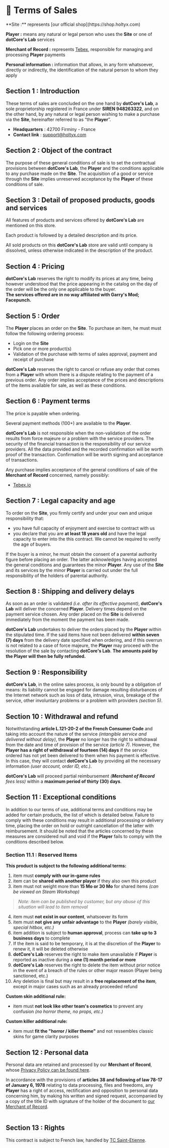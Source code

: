 
# 📑 Terms of Sales

<Callout type="info" emoji="ℹ️">
  **Site :** represents [our official shop](https://shop.holtyx.com)  

  **Player :** means any natural or legal person who uses the **Site** or one of **dotCore's Lab** services

  **Merchant of Record :** represents [Tebex](https://www.tebex.io/), responsible for managing and processing **Player** payments  

  **Personal information :** information that allows, in any form whatsoever, directly or indirectly, the identification of the natural person to whom they apply
</Callout>

## Section 1 : Introduction
These terms of sales are concluded on the one hand by **dotCore's Lab**, a sole proprietorship registered in France under **SIREN 948263322**, and on the other hand, by any natural or legal person wishing to make a purchase via the **Site**, hereinafter referred to as “the **Player**”.  
- **Headquarters** : 42700 Firminy - France
- **Contact link** : support@holtyx.com

## Section 2 : Object of the contract
The purpose of these general conditions of sale is to set the contractual provisions between **dotCore's Lab**, the **Player** and the conditions applicable to any purchase made on the **Site**. The acquisition of a good or service through the **Site** implies unreserved acceptance by the **Player** of these conditions of sale.

## Section 3 : Detail of proposed products, goods and services
All features of products and services offered by **dotCore's Lab** are mentioned on this store.  

Each product is followed by a detailed description and its price.  

All sold products on this **dotCore's Lab** store are valid until company is dissolved, unless otherwise indicated in the description of the product.

## Section 4 : Pricing
**dotCore's Lab** reserves the right to modify its prices at any time, being however understood that the price appearing in the catalog on the day of the order will be the only one applicable to the buyer.  
**The services offered are in no way affiliated with Garry's Mod; Facepunch.**

## Section 5 : Order
The **Player** places an order on the **Site**. To purchase an item, he must must follow the following ordering process:
- Login on the **Site**
- Pick one or more product(s)
- Validation of the purchase with terms of sales approval, payment and receipt of purchase

**dotCore's Lab** reserves the right to cancel or refuse any order that comes from a **Player** with whom there is a dispute relating to the payment of a previous order. Any order implies acceptance of the prices and descriptions of the items available for sale, as well as these conditions.

## Section 6 : Payment terms
The price is payable when ordering.  

Several payment methods (100+) are available to the **Player**.  

**dotCore's Lab** is not responsible when the non-validation of the order results from force majeure or a problem with the service providers. The security of the financial transaction is the responsibility of our service providers. All the data provided and the recorded confirmation will be worth proof of the transaction. Confirmation will be worth signing and acceptance of transactions.  

Any purchase implies acceptance of the general conditions of sale of the **Merchant of Record** concerned, namely possibly:
- [Tebex.io](https://shop.holtyx.com/terms/checkout)

## Section 7 : Legal capacity and age
To order on the **Site**, you firmly certify and under your own and unique responsibility that:
- you have full capacity of enjoyment and exercise to contract with us
- you declare that you are **at least 18 years old** and have the legal capacity to enter into the this contract. We cannot be required to verify the age of buyers.

If the buyer is a minor, he must obtain the consent of a parental authority figure before placing an order. The latter acknowledges having accepted the general conditions and guarantees the minor **Player**. Any use of the **Site** and its services by the minor **Player** is carried out under the full responsibility of the holders of parental authority.

## Section 8 : Shipping and delivery delays
As soon as an order is validated *(i.e. after its effective payment)*, **dotCore's Lab** will deliver the concerned **Player**. Delivery times depend on the payment service chosen. Any order placed on the **Site** is delivered immediately from the moment the payment has been made.  

**dotCore's Lab** undertakes to deliver the orders placed by the **Player** within the stipulated time. If the said items have not been delivered **within seven (7) days** from the delivery date specified when ordering, and if this overrun is not related to a case of force majeure, the **Player** may proceed with the resolution of the sale by contacting **dotCore's Lab**. **The amounts paid by the Player will then be fully refunded.**

## Section 9 : Responsibility
**dotCore's Lab**, in the online sales process, is only bound by a obligation of means: its liability cannot be engaged for damage resulting disturbances of the Internet network such as loss of data, intrusion, virus, breakage of the service, other involuntary problems or a problem with providers *(section 5)*.

## Section 10 : Withdrawal and refund
Notwithstanding **article L.121-20-2 of the French Consumer Code** and taking into account the nature of the service *(intangible service and delivered without delay)*, the **Player** no longer has the right to withdrawal from the date and time of provision of the service *(article 7)*. However, the **Player has a right of withdrawal of fourteen (14) days** if the service ordered has not yet been delivered to them when his payment is effective. In this case, they will contact **dotCore's Lab** by providing all the necessary information *(user account, order ID, etc.)*.  

**dotCore's Lab** will proceed partial reimbursement *(**Merchant of Record** fees less)* within a **maximum period of thirty (30) days**.

## Section 11 : Exceptional conditions
In addition to our terms of use, additional terms and conditions may be added for certain products, the list of which is detailed below. Failure to comply with these conditions may result in additional processing or delivery time, placing the order on hold or outright cancellation of the latter with reimbursement. It should be noted that the articles concerned by these measures are considered null and void if the **Player** fails to comply with the conditions described below.

### Section 11.1 : Reserved Items
**This product is subject to the following additional terms:**
1. item must **comply with our in-game rules**
2. item can be **shared with another player** if they also own this product
3. item must not weight more than **15 Mo or 30 Mo** for shared items *(can be viewed on Steam Workshop)*
> *Note: item can be published by customer, but any abuse of this situation will lead to item removal*
4. item must **not exist in our content**, whatsoever its form
5. item must **not give any unfair advantage** to the **Player** *(barely visible, special hitbox, etc.)*
6. item addition is subject to **human approval**, process can **take up to 3 business days** to complete
7. If the item is said to be temporary, it is at the discretion of the **Player** to renew it, it will be deleted otherwise
8. **dotCore's Lab** reserves the right to make item unavailable if **Player** is reported as inactive during a **one (1) month period or more**
9. **dotCore's Lab** reserves the right to delete the item without prior notice in the event of a breach of the rules or other major reason (Player being sanctioned, etc.)
10. Any deletion is final but may result in a **free replacement of the item**, except in major cases such as an already proceeded refund

**Custom skin additional rule:**
- item must **not look like other team's cosmetics** to prevent any confusion *(no horror theme, no props, etc.)*

**Custom killer additional rule:**
- item must **fit the "horror / killer theme"** and not ressembles classic skins for game clarity purposes

## Section 12 : Personal data
Personal data are retained and processed by our **Merchant of Record**, whose [Privacy Policy can be found here](https://shop.holtyx.com/terms/privacy.).    

In accordance with the provisions of **articles 38 and following of law 78-17 of January 6, 1978** relating to data processing, files and freedoms, any **Player** has a right of access, rectification and opposition to personal data concerning him, by making his written and signed request, accompanied by a copy of the title ID with signature of the holder of the document to [our Merchant of Record](https://www.tebex.io/contact).  
<br />
<ColorText text="The Site is not registered with the CNIL because dotCore's Lab does not collect personal information." class="text-red-500 font-semibold" />

## Section 13 : Rights
This contract is subject to French law, handled by [TC Saint-Etienne](https://www.greffe-tc-saintetienne.fr/).